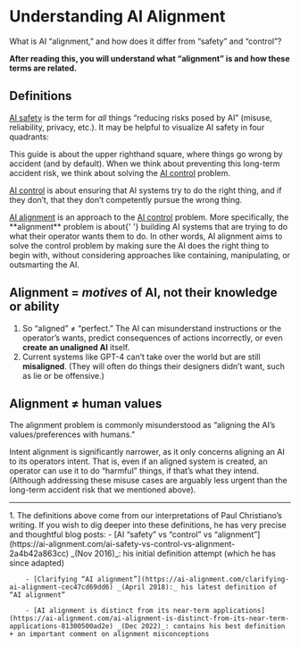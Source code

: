 
# Understanding AI Alignment

<Promise>
What is AI “alignment,” and how does it differ from “safety” and “control”?

**After reading this, you will understand what “alignment” is and how these terms are related.**

</Promise>

## Definitions

<u>AI safety</u> is the term for _all_ things “reducing risks posed by AI” (misuse, reliability, privacy, etc.). It may be helpful to visualize AI safety in four quadrants:

<div class='mt-4'>
	<RiskTable />
</div>

This guide is about the upper righthand square, where things go wrong by accident (and by default). When we think about preventing this long-term accident risk, we think about solving the <u>AI control</u> problem.

<u>AI control</u> is about ensuring that AI systems try to do the right thing, and if they don’t, that they don’t competently pursue the wrong thing.

<div>
	<u>AI alignment</u> is an approach to the <u>AI control</u> problem. More specifically, the **alignment** problem is about{' '}
	<span className='font-bold'>building AI systems that are trying to do what their operator wants them to do</span>. In other words, AI alignment aims to solve the control problem by making sure the
	AI does the right thing to begin with, without considering approaches like containing, manipulating, or outsmarting the AI.
</div>

## Alignment = _motives_ of AI, not their knowledge or ability

1. So “aligned” ≠ “perfect.” The AI can misunderstand instructions or the operator’s wants, predict consequences of actions incorrectly, or even **create an unaligned AI** itself.
2. Current systems like GPT-4 can’t take over the world but are still **misaligned**. (They will often do things their designers didn’t want, such as lie or be offensive.)

## Alignment ≠ human values

The alignment problem is commonly misunderstood as “aligning the AI’s values/preferences with humans.”

<Toggle title='But the type of alignment we are discussing is not so much about aligning the AI to human values, but to an operator’s intentions (the precise term for this is “intent alignment”).'>
	Intent alignment is significantly narrower, as it only concerns aligning an AI to its operators intent. That is, even if an aligned system is created, an operator can use it to do “harmful” things,
	if that’s what they intend. (Although addressing these misuse cases are arguably less urgent than the long-term accident risk that we mentioned above).
</Toggle>

---

<Sources>
	1. The definitions above come from our interpretations of Paul Christiano’s writing. If you wish to dig deeper into these definitions, he has very precise and thoughtful blog posts: 
        - [AI “safety” vs “control” vs “alignment”](https://ai-alignment.com/ai-safety-vs-control-vs-alignment-2a4b42a863cc) _(Nov 2016)_: his initial definition attempt (which he has since adapted)

        - [Clarifying “AI alignment”](https://ai-alignment.com/clarifying-ai-alignment-cec47cd69dd6) _(April 2018):_ his latest definition of “AI alignment”

        - [AI alignment is distinct from its near-term applications](https://ai-alignment.com/ai-alignment-is-distinct-from-its-near-term-applications-81300500ad2e) _(Dec 2022)_: contains his best definition + an important comment on alignment misconceptions

</Sources>
